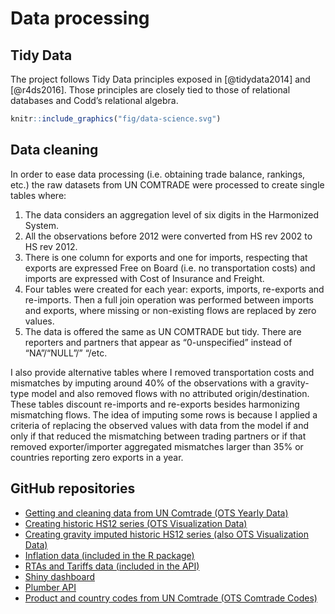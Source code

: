 # Data processing

## Tidy Data

The project follows Tidy Data principles exposed in [@tidydata2014] and  [@r4ds2016]. Those principles are closely tied to those of relational databases and Codd’s relational algebra.

```r
knitr::include_graphics("fig/data-science.svg")
```

## Data cleaning

In order to ease data processing (i.e. obtaining trade balance, rankings, etc.) the raw datasets from UN COMTRADE were processed to create single tables where:

1. The data considers an aggregation level of six digits in the Harmonized System.
2. All the observations before 2012 were converted from HS rev 2002 to HS rev 2012.
3. There is one column for exports and one for imports, respecting that exports are expressed Free on Board (i.e. no transportation costs) and imports are expressed with Cost of Insurance and Freight.
4. Four tables were created for each year: exports, imports, re-exports and re-imports. Then a full join operation was performed between imports and exports, where missing or non-existing flows are replaced by zero values.
5. The data is offered the same as UN COMTRADE but tidy. There are reporters and partners that appear as "0-unspecified" instead of "NA"/"NULL"/" "/etc.

I also provide alternative tables where I removed transportation costs and mismatches by imputing around 40% of the observations with a gravity-type model and also removed flows with no attributed origin/destination. These tables discount re-imports and re-exports besides harmonizing mismatching flows. The idea of imputing some rows is because I applied a criteria of replacing the observed values with data from the model if and only if that reduced the mismatching between trading partners or if that removed exporter/importer aggregated mismatches larger than 35% or countries reporting zero exports in a year.

## GitHub repositories

* [Getting and cleaning data from UN Comtrade (OTS Yearly Data)](https://github.com/tradestatistics/uncomtrade-datasets-arrow)
* [Creating historic HS12 series (OTS Visualization Data)](https://github.com/tradestatistics/hs12-historic-series)
* [Creating gravity imputed historic HS12 series (also OTS Visualization Data)](https://github.com/pachadotdev/baci-like-hs12)
* [Inflation data (included in the R package)](https://github.com/tradestatistics/inflation-data)
* [RTAs and Tariffs data (included in the API)](https://github.com/pachadotdev/rtas-and-tariffs)
* [Shiny dashboard](https://github.com/tradestatistics/visualization-with-shiny)
* [Plumber API](https://github.com/tradestatistics/plumber-api)
* [Product and country codes from UN Comtrade (OTS Comtrade Codes)](https://github.com/tradestatistics/comtrade-codes)
